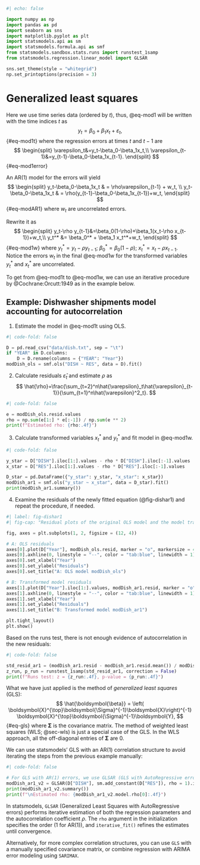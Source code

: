 ```python
#| echo: false

import numpy as np
import pandas as pd
import seaborn as sns
import matplotlib.pyplot as plt
import statsmodels.api as sm
import statsmodels.formula.api as smf
from statsmodels.sandbox.stats.runs import runstest_1samp
from statsmodels.regression.linear_model import GLSAR

sns.set_theme(style = "whitegrid")
np.set_printoptions(precision = 3)
```

# Generalized least squares {#sec-gls}

Here we use time series data (ordered by $t$), thus, @eq-mod1 will be written with the time indices $t$ as
$$
y_t=\beta_0+\beta_1x_t+\varepsilon_t,
$${#eq-mod1t}
where the regression errors at times $t$ and $t-1$ are
$$
\begin{split}
\varepsilon_t&=y_t-\beta_0-\beta_1x_t,\\
\varepsilon_{t-1}&=y_{t-1}-\beta_0-\beta_1x_{t-1}.
\end{split}
$${#eq-mod1error}

An AR(1) model for the errors will yield
$$
\begin{split}
y_t-\beta_0-\beta_1x_t & = \rho\varepsilon_{t-1} + w_t, \\
y_t-\beta_0-\beta_1x_t & = \rho(y_{t-1}-\beta_0-\beta_1x_{t-1})+w_t,
\end{split}
$${#eq-modAR1}
where $w_t$ are uncorrelated errors.

Rewrite it as
$$
\begin{split}
y_t-\rho y_{t-1}&=\beta_0(1-\rho)+\beta_1(x_t-\rho x_{t-1})+w_t,\\
y_t^* &= \beta_0^* + \beta_1 x_t^*+w_t,
\end{split}
$${#eq-mod1w}
where $y_t^* = y_t-\rho y_{t-1}$; $\beta_0^* = \beta_0(1-\rho)$; $x_t^* = x_t-\rho x_{t-1}$. 
Notice the errors $w_t$ in the final @eq-mod1w for the transformed variables $y_t^*$ and $x_t^*$ are uncorrelated.

To get from @eq-mod1t to @eq-mod1w, we can use an iterative procedure by @Cochrane:Orcutt:1949 as in the example below.

::: {.callout-note icon=false}

## Example: Dishwasher shipments model accounting for autocorrelation

1. Estimate the model in @eq-mod1t using OLS.

```python
#| code-fold: false

D = pd.read_csv("data/dish.txt", sep = "\t")
if "YEAR" in D.columns:
    D = D.rename(columns = {"YEAR": "Year"})
modDish_ols = smf.ols("DISH ~ RES", data = D).fit()
```

2. Calculate residuals $\hat{\varepsilon}_t$ and estimate $\rho$ as
$$
\hat{\rho}=\frac{\sum_{t=2}^n\hat{\varepsilon}_t\hat{\varepsilon}_{t-1}}{\sum_{t=1}^n\hat{\varepsilon}^2_t}.
$$

```python
#| code-fold: false

e = modDish_ols.resid.values
rho = np.sum(e[1:] * e[:-1]) / np.sum(e ** 2)
print(f"Estimated rho: {rho:.4f}")
```

3. Calculate transformed variables $x^*_t$ and $y^*_t$ and fit model in @eq-mod1w.

```python
#| code-fold: false

y_star = D["DISH"].iloc[1:].values - rho * D["DISH"].iloc[:-1].values
x_star = D["RES"].iloc[1:].values - rho * D["RES"].iloc[:-1].values

D_star = pd.DataFrame({"y_star": y_star, "x_star": x_star})
modDish_ar1 = smf.ols("y_star ~ x_star", data = D_star).fit()
print(modDish_ar1.summary())
```

4. Examine the residuals of the newly fitted equation (@fig-dishar1) and repeat the procedure, if needed.

```python
#| label: fig-dishar1
#| fig-cap: "Residual plots of the original OLS model and the model transformed to account for autocorrelation in residuals."

fig, axes = plt.subplots(1, 2, figsize = (12, 4))

# A: OLS residuals
axes[0].plot(D["Year"], modDish_ols.resid, marker = "o", markersize = 4)
axes[0].axhline(0, linestyle = "--", color = "tab:blue", linewidth = 1)
axes[0].set_xlabel("Year")
axes[0].set_ylabel("Residuals")
axes[0].set_title("A: OLS model modDish_ols")

# B: Transformed model residuals
axes[1].plot(D["Year"].iloc[1:].values, modDish_ar1.resid, marker = "o", markersize = 4)
axes[1].axhline(0, linestyle = "--", color = "tab:blue", linewidth = 1)
axes[1].set_xlabel("Year")
axes[1].set_ylabel("Residuals")
axes[1].set_title("B: Transformed model modDish_ar1")

plt.tight_layout()
plt.show()
```

Based on the runs test, there is not enough evidence of autocorrelation in the new residuals:

```python
#| code-fold: false

std_resid_ar1 = (modDish_ar1.resid - modDish_ar1.resid.mean()) / modDish_ar1.resid.std(ddof = 1)
z_run, p_run = runstest_1samp(std_resid_ar1, correction = False)
print(f"Runs test: z = {z_run:.4f}, p-value = {p_run:.4f}")
```
:::

What we have just applied is the method of *generalized least squares* (GLS):
$$
\hat{\boldsymbol{\beta}} = \left( \boldsymbol{X}^{\top}\boldsymbol{\Sigma}^{-1}\boldsymbol{X}\right)^{-1} \boldsymbol{X}^{\top}\boldsymbol{\Sigma}^{-1}\boldsymbol{Y},
$${#eq-gls}
where $\boldsymbol{\Sigma}$ is the covariance matrix. 
The method of weighted least squares (WLS; @sec-wls) is just a special case of the GLS. 
In the WLS approach, all the off-diagonal entries of $\boldsymbol{\Sigma}$ are 0.

We can use statsmodels' GLS with an AR(1) correlation structure to avoid iterating the steps from the previous example manually:

```python
#| code-fold: false

# For GLS with AR(1) errors, we use GLSAR (GLS with AutoRegressive errors)
modDish_ar1_v2 = GLSAR(D["DISH"], sm.add_constant(D["RES"]), rho = 1).iterative_fit(maxiter = 10)
print(modDish_ar1_v2.summary())
print(f"\nEstimated rho: {modDish_ar1_v2.model.rho[0]:.4f}")
```

::: {.callout-note}
In statsmodels, `GLSAR` (Generalized Least Squares with AutoRegressive errors) performs iterative estimation of both the regression parameters and the autocorrelation coefficient $\rho$. The `rho` argument in the initialization specifies the order (1 for AR(1)), and `iterative_fit()` refines the estimates until convergence.

Alternatively, for more complex correlation structures, you can use `GLS` with a manually specified covariance matrix, or combine regression with ARIMA error modeling using `SARIMAX`.
:::
